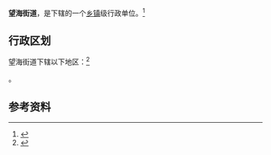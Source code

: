 {{中国乡级行政区|21/08/04/003/000}}

'''望海街道'''，是{{PRC admin/fullname|21/08/04/003/000|3}}下辖的一个[[乡镇|乡镇]]级行政单位。<ref>{{PRC admin/ref sgc|{{PRC admin/parent|21/08/04/003/000}}}}</ref>

== 行政区划 ==

望海街道下辖以下地区：<ref>{{PRC admin/ref sgc|21/08/04/003/000}}</ref>

{{PRC admin/children|21/08/04/003/000}}。

== 参考资料 ==

{{reflist}}

{{行政区划小作品}}
{{PRC admin/navcat|21/08/04/003/000}}